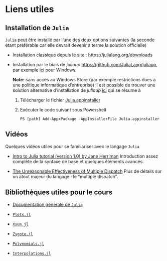 # Liens utiles

## Installation de `Julia`

`Julia` peut être installé par l'une des deux options suivantes (la seconde étant préférable car elle devrait devenir à terme la solution officielle)

- Installation classique depuis le site : <https://julialang.org/downloads>

- Installation par le biais de *juliaup* <https://github.com/JuliaLang/juliaup>, par exemple [ici](https://www.microsoft.com/store/apps/9NJNWW8PVKMN) pour Windows.

  **Note:** sans accès au Windows Store (par exemple restrictions dues à une politique informatique d'entreprise) il est possible de trouver une solution alternative d'installation de *juliaup* [ici](https://discourse.julialang.org/t/looking-for-feedback-from-users-that-currently-cant-install-juliaup-from-the-windows-store/85507) qui se résume à

    1. Télécharger le fichier [Julia.appinstaller](https://install.julialang.org/Julia.appinstaller)

    1. Exécuter le code suivant sous Powershell

       ```shell
       PS [path] Add-AppxPackage -AppInstallerFile Julia.appinstaller
       ```

## Vidéos

Quelques vidéos utiles pour se familiariser avec le langage `Julia`

- [Intro to Julia tutorial (version 1.0) by Jane Herriman](https://youtu.be/8h8rQyEpiZA)
  Introduction assez complète de la syntaxe de base et quelques éléments avancés.

- [The Unreasonable Effectiveness of Multiple Dispatch](https://www.youtube.com/watch?v=kc9HwsxE1OY)
  Plus de détails sur un atout majeur du langage : le "multiple dispatch".

## Bibliothèques utiles pour le cours

- [Documentation générale de `Julia`](https://docs.julialang.org/en/v1/)

- [`Plots.jl`](https://github.com/JuliaPlots/Plots.jl)

- [`Xsum.jl`](https://github.com/JuliaMath/Xsum.jl)

- [`Zygote.jl`](https://github.com/FluxML/Zygote.jl)

- [`Polynomials.jl`](https://github.com/JuliaMath/Polynomials.jl)

- [`Interpolations.jl`](https://github.com/JuliaMath/Interpolations.jl)

